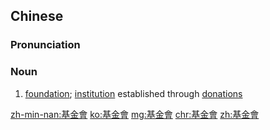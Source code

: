 {{also|基金会}}
==Chinese==
{{zh-forms|s=基金会|type=21}}

===Pronunciation===
{{zh-pron
|m=jījīnhuì
|c=gei1 gam1 wui6-2
|mn=ki-kim-hōe
|cat=n
}}

===Noun===
{{zh-noun}}

# [[foundation]]; [[institution]] established through [[donation]]s

[[zh-min-nan:基金會]]
[[ko:基金會]]
[[mg:基金會]]
[[chr:基金會]]
[[zh:基金會]]